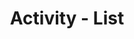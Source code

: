 ---
title: 'Activity - List'
openapi: '/en/api-reference/openapi-en.json GET /v1/trade/{chain}/activities'
---